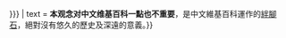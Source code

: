 <noinclude>{{humour}}</noinclude>{{ombox
| type       = notice
| image      = [[File:Dialog-information.svg|50px|link=|alt=]]
| imageright = {{{shortcutoverride|{{#if:{{{1<includeonly>|</includeonly>}}} | {{Ombox/Shortcut|{{{1|<noinclude>WP:SHORT</noinclude>}}}|{{{2|}}}|{{{3|}}}|{{{4|}}}|{{{5|}}} }} }}}}}
| text       = '''本观念对中文维基百科一點也不重要'''，是中文維基百科運作的[[Wikipedia:邪恶五大支柱|絆腳石]]，絕對沒有悠久的歷史及深遠的意義。}}